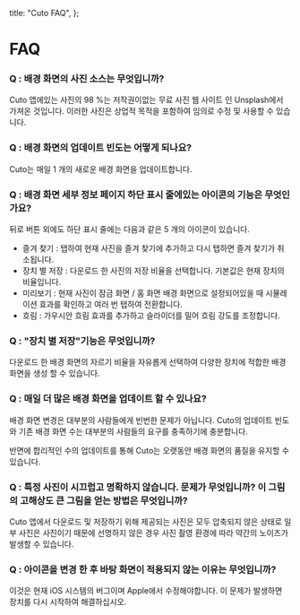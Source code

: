   title: "Cuto FAQ",
};

# FAQ

### Q : 배경 화면의 사진 소스는 무엇입니까?

Cuto 앱에있는 사진의 98 %는 저작권이없는 무료 사진 웹 사이트 인 Unsplash에서 가져온 것입니다. 이러한 사진은 상업적 목적을 포함하여 임의로 수정 및 사용할 수 있습니다.

### Q : 배경 화면의 업데이트 빈도는 어떻게 되나요?

Cuto는 매일 1 개의 새로운 배경 화면을 업데이트합니다.

### Q : 배경 화면 세부 정보 페이지 하단 표시 줄에있는 아이콘의 기능은 무엇인가요?

뒤로 버튼 외에도 하단 표시 줄에는 다음과 같은 5 개의 아이콘이 있습니다.

- 즐겨 찾기 : 탭하여 현재 사진을 즐겨 찾기에 추가하고 다시 탭하면 즐겨 찾기가 취소됩니다.
- 장치 별 저장 : 다운로드 한 사진의 저장 비율을 선택합니다. 기본값은 현재 장치의 비율입니다.
- 미리보기 : 현재 사진이 잠금 화면 / 홈 화면 배경 화면으로 설정되어있을 때 시뮬레이션 효과를 확인하고 여러 번 탭하여 전환합니다.
- 흐림 : 가우시안 흐림 효과를 추가하고 슬라이더를 밀어 흐림 강도를 조정합니다.

### Q : "장치 별 저장"기능은 무엇입니까?

다운로드 한 배경 화면의 자르기 비율을 자유롭게 선택하여 다양한 장치에 적합한 배경 화면을 생성 할 수 있습니다.

### Q : 매일 더 많은 배경 화면을 업데이트 할 수 있나요?

배경 화면 변경은 대부분의 사람들에게 빈번한 문제가 아닙니다. Cuto의 업데이트 빈도와 기존 배경 화면 수는 대부분의 사람들의 요구를 충족하기에 충분합니다.

반면에 합리적인 수의 업데이트를 통해 Cuto는 오랫동안 배경 화면의 품질을 유지할 수 있습니다.

### Q : 특정 사진이 시끄럽고 명확하지 않습니다. 문제가 무엇입니까? 이 그림의 고해상도 큰 그림을 얻는 방법은 무엇입니까?

Cuto 앱에서 다운로드 및 저장하기 위해 제공되는 사진은 모두 압축되지 않은 상태로 일부 사진은 사진이기 때문에 선명하지 않은 경우 사진 촬영 환경에 따라 약간의 노이즈가 발생할 수 있습니다.

### Q : 아이콘을 변경 한 후 바탕 화면이 적용되지 않는 이유는 무엇입니까?

이것은 현재 iOS 시스템의 버그이며 Apple에서 수정해야합니다. 이 문제가 발생하면 장치를 다시 시작하여 해결하십시오.
